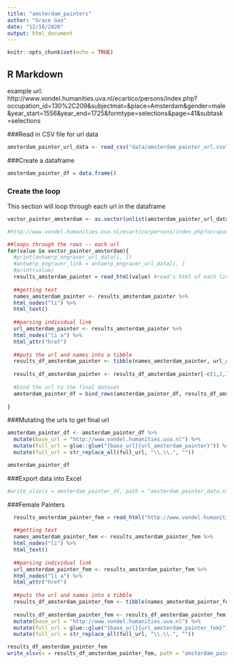 ```yaml
---
title: "amsterdam_painters"
author: "Grace Gao"
date: "12/16/2020"
output: html_document
---
```


```r
knitr::opts_chunk$set(echo = TRUE)
```

## R Markdown
example url:
http://www.vondel.humanities.uva.nl/ecartico/persons/index.php?occupation_id=130%2C209&subjectmat=&place=Amsterdam&gender=male&year_start=1556&year_end=1725&formtype=selections&page=41&subtask=selections

###Read in CSV file for url data
```r
amsterdam_painter_url_data <- read_csv("data/amsterdam_painter_url.csv")
```

###Create a dataframe

```r
amsterdam_painter_df = data.frame()

```


### Create the loop
This section will loop through each url in the dataframe
```r

vector_painter_amsterdam <- as.vector(unlist(amsterdam_painter_url_data['full_url']))

#http://www.vondel.humanities.uva.nl/ecartico/persons/index.php?occupation_id=130%2C209&subjectmat=&place=Amsterdam&gender=male&year_start=1506&year_end=1725&formtype=selections&page=41&subtask=selections
```

```r
##loops through the rows -- each url
for(value in vector_painter_amsterdam){
  #print(antwerp_engraver_url_data[i, ])
  #antwerp_engraver_link = antwerp_engraver_url_data[i, ]
  #print(value)
  results_amsterdam_painter = read_html(value) #read's html of each link page
  
  ##getting text
  names_amsterdam_painter <- results_amsterdam_painter %>% 
  html_nodes("li") %>% 
  html_text()
  
  ##parsing individual link
  url_amsterdam_painter <- results_amsterdam_painter %>% 
  html_nodes("li a") %>% 
  html_attr("href")
  
  ##puts the url and names into a tibble
  results_df_amsterdam_painter <- tibble(names_amsterdam_painter, url_amsterdam_painter)
  
  results_df_amsterdam_painter <- results_df_amsterdam_painter[-c(1,2,3,4),]
  
  #bind the url to the final dataset
  amsterdam_painter_df = bind_rows(amsterdam_painter_df, results_df_amsterdam_painter)
  
}


```

###Mutating the urls to get final url
```r
amsterdam_painter_df <- amsterdam_painter_df %>% 
  mutate(base_url = "http://www.vondel.humanities.uva.nl") %>% 
  mutate(full_url = glue::glue("{base_url}{url_amsterdam_painter}")) %>% 
  mutate(full_url = str_replace_all(full_url, "\\.\\.", ""))

amsterdam_painter_df

```

###Export data into Excel
```r
#write_xlsx(x = amsterdam_painter_df, path = "amsterdam_painter_data.xlsx", col_names = TRUE)

```

###Female Painters

```r

  results_amsterdam_painter_fem = read_html("http://www.vondel.humanities.uva.nl/ecartico/persons/index.php?occupation_id=130%2C209&subjectmat=&place=Amsterdam&gender=female&year_start=1506&year_end=1725&formtype=selections&page=1&subtask=selections") #read's html of each link page
  
  ##getting text
  names_amsterdam_painter_fem <- results_amsterdam_painter_fem %>% 
  html_nodes("li") %>% 
  html_text()
  
  ##parsing individual link
  url_amsterdam_painter_fem <- results_amsterdam_painter_fem %>% 
  html_nodes("li a") %>% 
  html_attr("href")
  
  ##puts the url and names into a tibble
  results_df_amsterdam_painter_fem <- tibble(names_amsterdam_painter_fem, url_amsterdam_painter_fem)
  
  results_df_amsterdam_painter_fem <- results_df_amsterdam_painter_fem %>% 
  mutate(base_url = "http://www.vondel.humanities.uva.nl") %>% 
  mutate(full_url = glue::glue("{base_url}{url_amsterdam_painter_fem}")) %>% 
  mutate(full_url = str_replace_all(full_url, "\\.\\.", ""))

results_df_amsterdam_painter_fem 
write_xlsx(x = results_df_amsterdam_painter_fem, path = "amsterdam_painter_data_fem.xlsx", col_names = TRUE)
```